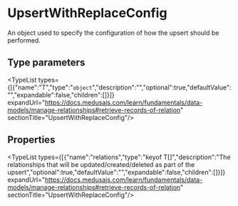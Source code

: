 
# UpsertWithReplaceConfig

An object used to specify the configuration of how the upsert should be performed.

## Type parameters

<TypeList types={[{"name":"T","type":"`object`","description":"","optional":true,"defaultValue":"","expandable":false,"children":[]}]} expandUrl="https://docs.medusajs.com/learn/fundamentals/data-models/manage-relationships#retrieve-records-of-relation" sectionTitle="UpsertWithReplaceConfig"/>

## Properties

<TypeList types={[{"name":"relations","type":"keyof T[]","description":"The relationships that will be updated/created/deleted as part of the upsert","optional":true,"defaultValue":"","expandable":false,"children":[]}]} expandUrl="https://docs.medusajs.com/learn/fundamentals/data-models/manage-relationships#retrieve-records-of-relation" sectionTitle="UpsertWithReplaceConfig"/>
